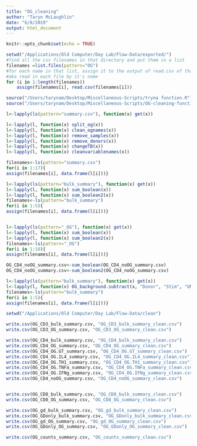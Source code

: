 ```yaml
---
title: "OG_cleaning"
author: "Taryn McLaughlin"
date: "6/8/2019"
output: html_document
---
```


```r
knitr::opts_chunk$set(echo = TRUE)
```

```r
setwd("/Applications/Old Computer/Day Lab/Flow-Data/exported/")
#find all the csv filenames in that directory and put them in a list
filenames =list.files(pattern="OG")
#for each name in that list, assign it to the output of read.csv of that name
#aka read in each file by it's name
for (i in 1:length(filenames)) 
    assign(filenames[i], read.csv(filenames[i]))
```

```r
source("/Users/tarynam/Desktop/Miscellaneous-Scripts/tryna function.R")
source("/Users/tarynam/Desktop/Miscellaneous-Scripts/OG-cleaning-functions.R")
```

```r
l<-lapply(ls(pattern="summary.csv"), function(x) get(x))

l<-lapply(l, function(x) split_og(x))
l<-lapply(l, function(x) clean_ognames(x))
l<-lapply(l, function(x) remove_samples(x))
l<-lapply(l, function(x) remove_donors(x))
l<-lapply(l, function(x) changeTB(x))
l<-lapply(l, function(x) cleanvariablenames(x))

filenames<-ls(pattern="summary.csv")
for(i in 1:17){
assign(filenames[i], data.frame(l[i]))}
```


```r
l<-lapply(ls(pattern="bulk_summary"), function(x) get(x))
l<-lapply(l, function(x) sum_boolean(x))
l<-lapply(l, function(x) sum_boolean2(x))
filenames<-ls(pattern="bulk_summary")
for(i in 1:5){
assign(filenames[i], data.frame(l[i]))}


l<-lapply(ls(pattern="_OG"), function(x) get(x))
l<-lapply(l, function(x) sum_boolean(x))
l<-lapply(l, function(x) sum_boolean2(x))
filenames<-ls(pattern="_OG")
for(i in 1:10){
assign(filenames[i], data.frame(l[i]))}

OG_CD4_noOG_summary.csv<-sum_boolean(OG_CD4_noOG_summary.csv)
OG_CD4_noOG_summary.csv<-sum_boolean2(OG_CD4_noOG_summary.csv)
```

```r
l<-lapply(ls(pattern="bulk_summary"), function(x) get(x))
l<-lapply(l, function(x) OG_background.subtract(x, "Donor", "Stim", "UN", "OG"))
filenames<-ls(pattern="bulk_summary")
for(i in 1:5){
assign(filenames[i], data.frame(l[i]))}
```


```r
setwd("/Applications/Old Computer/Day Lab/Flow-Data/clean")

write.csv(OG_CD3_bulk_summary.csv, "OG_CD3_bulk_summary_clean.csv")
write.csv(OG_CD3_OG_summary.csv, "OG_CD3_OG_summary_clean.csv")

write.csv(OG_CD4_bulk_summary.csv, "OG_CD4_bulk_summary_clean.csv")
write.csv(OG_CD4_OG_summary.csv, "OG_CD4_OG_summary_clean.csv")
write.csv(OG_CD4_OG.GT_summary.csv, "OG_CD4_OG.GT_summary_clean.csv")
write.csv(OG_CD4_OG.IL4_summary.csv, "OG_CD4_OG.IL4_summary_clean.csv")
write.csv(OG_CD4_OG.TH1_summary.csv, "OG_CD4_OG.TH1_summary_clean.csv")
write.csv(OG_CD4_OG.TNFa_summary.csv, "OG_CD4_OG.TNFa_summary_clean.csv")
write.csv(OG_CD4_OG.IFNg_summary.csv, "OG_CD4_OG.IFNg_summary_clean.csv")
write.csv(OG_CD4_noOG_summary.csv, "OG_CD4_noOG_summary_clean.csv")


write.csv(OG_CD8_bulk_summary.csv, "OG_CD8_bulk_summary_clean.csv")
write.csv(OG_CD8_OG_summary.csv, "OG_CD8_OG_summary_clean.csv")

write.csv(OG_gd_bulk_summary.csv, "OG_gd_bulk_summary_clean.csv")
write.csv(OG_GDonly_bulk_summary.csv, "OG_GDonly_bulk_summary_clean.csv")
write.csv(OG_gd_OG_summary.csv, "OG_gd_OG_summary_clean.csv")
write.csv(OG_GDonly_OG_summary.csv, "OG_GDonly_OG_summary_clean.csv")

write.csv(OG_counts_summary.csv, "OG_counts_summary_clean.csv")
```


